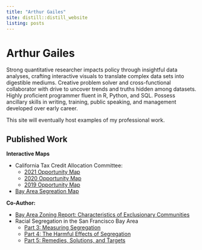 ```yaml
---
title: "Arthur Gailes"
site: distill::distill_website
listing: posts
---
```


# Arthur Gailes

Strong quantitative researcher impacts policy through insightful data analyses, crafting interactive visuals to translate complex data sets into digestible mediums. Creative problem solver and cross-functional collaborator with drive to uncover trends and truths hidden among datasets. Highly proficient programmer fluent in R, Python, and SQL. Possess ancillary skills in writing, training, public speaking, and management developed over early career.

This site will eventually host examples of my professional work.

## Published Work

**Interactive Maps**

* California Tax Credit Allocation Committee:
  + [2021 Opportunity Map](https://belonging.berkeley.edu/2021-tcac-opportunity-map)
  + [2020 Opportunity Map](https://belonging.berkeley.edu/tcac-opportunity-map-2020)
  + [2019 Opportunity Map](https://haasinstitute.berkeley.edu/sites/default/files/mappings/TCAC/opportunity_map_2019.html)
* [Bay Area Segreation Map](https://belonging.berkeley.edu/bay-segregation-map)

**Co-Author:**

* [Bay Area Zoning Report: Characteristics of Exclusionary Communities](https://belonging.berkeley.edu/single-family-zoning-san-francisco-bay-area)
* Racial Segregation in the San Francisco Bay Area
  + [Part 3: Measuring Segregation](https://haasinstitute.berkeley.edu/racial-segregation-san-francisco-bay-area-part-3)
  + [Part 4: The Harmful Effects of Segregation](https://haasinstitute.berkeley.edu/racial-segregation-san-francisco-bay-area-part-4)
  + [Part 5: Remedies, Solutions, and Targets](https://belonging.berkeley.edu/racial-segregation-san-francisco-bay-area-part-5)